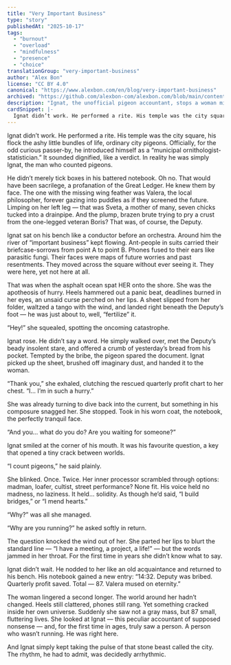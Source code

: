 ```yaml
---
title: "Very Important Business"
type: "story"
publishedAt: "2025-10-17"
tags:
  - "burnout"
  - "overload"
  - "mindfulness"
  - "presence"
  - "choice"
translationGroup: "very-important-business"
author: "Alex Bon"
license: "CC BY 4.0"
canonical: "https://www.alexbon.com/en/blog/very-important-business"
archived: "https://github.com/alexbon-com/alexbon.com/blob/main/content/en/stories/very-important-business.mdx"
description: "Ignat, the unofficial pigeon accountant, stops a woman mid-deadline sprint and reminds her what it feels like to be present in the city."
cardSnippet: |-
  Ignat didn’t work. He performed a rite. His temple was the city square, his flock the ashy little bundles of life, ordinary city pigeons. Officially, for the odd curious passer-by, he introduced himself as a “municipal ornithologist-statistician.” It sounded dignified, like a verdict. In reality he was simply Ignat, the man who counted pigeons.
---
```


Ignat didn’t work. He performed a rite. His temple was the city square, his flock the ashy little bundles of life, ordinary city pigeons. Officially, for the odd curious passer-by, he introduced himself as a “municipal ornithologist-statistician.” It sounded dignified, like a verdict. In reality he was simply Ignat, the man who counted pigeons.

He didn’t merely tick boxes in his battered notebook. Oh no. That would have been sacrilege, a profanation of the Great Ledger. He knew them by face. The one with the missing wing feather was Valera, the local philosopher, forever gazing into puddles as if they screened the future. Limping on her left leg — that was Sveta, a mother of many, seven chicks tucked into a drainpipe. And the plump, brazen brute trying to pry a crust from the one-legged veteran Boris? That was, of course, the Deputy.

Ignat sat on his bench like a conductor before an orchestra. Around him the river of “important business” kept flowing. Ant-people in suits carried their briefcase-sorrows from point A to point B. Phones fused to their ears like parasitic fungi. Their faces were maps of future worries and past resentments. They moved across the square without ever seeing it. They were here, yet not here at all.

That was when the asphalt ocean spat HER onto the shore. She was the apotheosis of hurry. Heels hammered out a panic beat, deadlines burned in her eyes, an unsaid curse perched on her lips. A sheet slipped from her folder, waltzed a tango with the wind, and landed right beneath the Deputy’s foot — he was just about to, well, “fertilize” it.

“Hey!” she squealed, spotting the oncoming catastrophe.

Ignat rose. He didn’t say a word. He simply walked over, met the Deputy’s beady insolent stare, and offered a crumb of yesterday’s bread from his pocket. Tempted by the bribe, the pigeon spared the document. Ignat picked up the sheet, brushed off imaginary dust, and handed it to the woman.

“Thank you,” she exhaled, clutching the rescued quarterly profit chart to her chest. “I... I’m in such a hurry.”

She was already turning to dive back into the current, but something in his composure snagged her. She stopped. Took in his worn coat, the notebook, the perfectly tranquil face.

“And you... what do you do? Are you waiting for someone?”

Ignat smiled at the corner of his mouth. It was his favourite question, a key that opened a tiny crack between worlds.

“I count pigeons,” he said plainly.

She blinked. Once. Twice. Her inner processor scrambled through options: madman, loafer, cultist, street performance? None fit. His voice held no madness, no laziness. It held... solidity. As though he’d said, “I build bridges,” or “I mend hearts.”

“Why?” was all she managed.

“Why are you running?” he asked softly in return.

The question knocked the wind out of her. She parted her lips to blurt the standard line — “I have a meeting, a project, a life!” — but the words jammed in her throat. For the first time in years she didn’t know what to say.

Ignat didn’t wait. He nodded to her like an old acquaintance and returned to his bench. His notebook gained a new entry: “14:32. Deputy was bribed. Quarterly profit saved. Total — 87. Valera mused on eternity.”

The woman lingered a second longer. The world around her hadn’t changed. Heels still clattered, phones still rang. Yet something cracked inside her own universe. Suddenly she saw not a gray mass, but 87 small, fluttering lives. She looked at Ignat — this peculiar accountant of supposed nonsense — and, for the first time in ages, truly saw a person. A person who wasn’t running. He was right here.

And Ignat simply kept taking the pulse of that stone beast called the city. The rhythm, he had to admit, was decidedly arrhythmic.